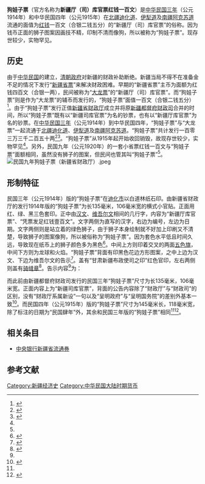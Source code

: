 {{Infobox currency
| 货币名称      = 新疆厅（司）库官票红钱一百文
| 货币当地名称  = 
| 图像1         = 狗娃子票（新疆省财政厅）正面.jpeg
| 图像说明1     = 狗娃子票正面（新疆省财政厅）
| image_width_1 = 220px
| ISO代码       = 
| 发行机构      = [[新疆都督府财政司|新疆都督府财政司]]，后改为[[新疆省财政厅|新疆省财政厅]]
| 发行机构网址  = 
| 始发时间      = [[民国纪年|中华民国三年]]（公元1914年）
| 始发时间来源  = 
| 之前货币 = 
| 废止时间 = 
| 使用地        = {{ROC-1912|新疆省}}
| 通胀率        = 
| 通胀率来源    = 
| 辅币单位1比率 = 
| 辅币单位1     = 
| 符号          = 
| 辅币单位1符号 = 
| 别称          = 狗娃子票
| 辅币单位1别称 = 
| 常用硬币      =
| 少用硬币      =
| 常用纸币      =红钱壹百文
| 少用纸币      = 
| obsolete_notice = 
}}
'''狗娃子票'''（官方名称为'''新疆厅（司）库官票红钱一百文'''）是[[民国纪年|中华民国三年]]（公元1914年）和中华民国四年（公元1915年）在[[北疆|北疆]][[迪化道|迪化道]]、[[伊犁道|伊犁道]]及[[南疆|南疆]][[阿克苏道|阿克苏道]]流通的面值为[[新疆红钱|红钱]]一百文（合银二钱五分）的“新疆厅（司）库官票”的俗称。因为钱币正面的狮子图案因画技不精，印制不清而像狗，所以被称为“狗娃子票”。现存世较少，实物罕见。

== 历史 ==
{{multiple image
|total_width=200
| direction         =vertical
 | image1 = 狗娃子票（新疆都督府财政司）正面.png
 | alt1 = 
 | image2 = 狗娃子票（新疆省财政厅）正面.jpeg
 | alt2 =  
 | image3 = 狗娃子票（新疆省财政厅）背面.jpeg
 | alt3 = 
 | footer = 新疆都督府财政司“狗娃子票”正面与新疆省财政厅“狗娃子票”正反面
}}

由于[[中华民国|中华民国]]的建立，[[清朝政府|清朝政府]]对新疆的财政补助断绝。新疆当局不得不在准备金不足的情况下发行“[[新疆省票|新疆省票]]”来解决财政困难。早期的“新疆省票”主币为面额为红钱四百文（合银一两），民间被称为“[[大龙票|大龙票]]”的“新疆厅（司）库官票”。而“狗娃子票”则是作为“大龙票”的辅币而发行的，“狗娃子票”面值一百文（合银二钱五分）<ref>{{cite book |editor=《新疆钱币》图册编辑委员会 |title=新疆钱币 |date=1991 |publisher=新疆摄影艺术出版社；香港文化教育出版社 |location=乌鲁木齐 |isbn=9787805470375 |page=118-129}}</ref>。由于“狗娃子票”发行正值[[新疆省财政厅|新疆省财政厅]]成立并将原[[新疆都督府财政司|新疆都督府财政司]]合并的时间，所以“狗娃子票”既有以“新疆司库官票”为名的钞票，也有以“新疆厅库官票”为名的钞票。在[[民国纪年|中华民国三年]]（公元1914年）到中华民国四年，“狗娃子票”与“大龙票”一起流通于[[北疆|北疆]][[迪化道|迪化道]]、[[伊犁道|伊犁道]]及[[南疆|南疆]][[阿克苏道|阿克苏道]]。“狗娃子票”共计发行一百零三万三千二百五十两<ref>{{cite journal |author1=柴济森 |title=百年来新疆的货币 |journal=新疆社会科学 |date=1983 |issue=03 |pages=49-52}}</ref><ref>{{cite journal |author1=吴筹中 |author2=刘少波 |title=新疆百年来纸币发行初探(一) |journal=财经研究 |date=1984 |issue=05 |pages=55-58 |doi=10.16538/j.cnki.jfe.1984.05.016}}</ref>。“狗娃子票”从1915年起开始收回销毁，故现存世较少，实物罕见<ref name="醒狮"/>。另外，民国九年（公元1920年）的一套小省票红钱一百文与“狗娃子票”面额相同，虽然没有狮子的图案，但民间也管其叫“狗娃子票”<ref name="前期"/>。
[[File:民国九年狗娃子票（新疆省财政厅）.jpeg|thumb]]

== 形制特征 ==
民国三年（公元1914年）版的“狗娃子票”在[[迪化市|迪化市]]以白道林纸石印。由新疆省财政厅的发行1914年版的“狗娃子票”为长135毫米，106毫米宽的横式小官贴。正面用红、绿、黑三色套印。正中由[[汉语|汉文]]、[[维吾尔文|维吾尔文]]相间的几行字，内容为“新疆厅库官票”、“凭票发足红钱壹百文”。文字两侧为直写的汉字，右边为编号，左边为日期。文字两侧则是站立着的绿色狮子，由于狮子本身绘制就不好加上印刷又不清楚，导致狮子的图案像狗，所以被俗称为“狗娃子票”。因为套色水平低且时间久远，导致现在纸币上的狮子颜色多为黑色<ref name="醒狮">{{cite journal |author1=叶真铭 |title=近代钱币上的醒狮图案 |journal=东方收藏 |date=2020 |issue=13 |pages=80-82}}</ref>。中间上方则印着交叉的两面[[五色旗_(中華民國)|五色旗]]，中间下方则为龙球和火焰。“狗娃子票”背面有印黑色花边方形图案，之中上边为汉文、下边为维吾尔文的告示<ref name="黄">{{cite journal |author1=黄志刚 |title=大龙票和狗娃子票 |journal=新疆钱币 |date=2003 |issue=03 |pages=32-32, 32}}</ref>。盖有“甘肃新疆布政使司之印”红色官印，左右两侧则盖有[[骑缝章|骑缝章]]<ref>{{cite web |author1=黄志刚 |title=民国时期发行的纸币 |url=http://www.sxlib.org.cn/dfzy/sczl/wwgjp/qt_5799/201808/t20180806_929560.html |website=丝绸之路多媒体系列资源库 |accessdate=2020-09-24}}</ref>。告示内容<ref name="黄"/>为：{{quote|新疆财政厅为晓谕事：照得此项官票准在本省及各属完纳粮草厘税等项及缴一切公款。兑换银钱，均在官钱局支付。如将来官设银行成立，即在银行支付。尚有不肖官商籍端勒索不收情事，准其来司禀控，定从严办。财政厅系属新设，印信尚未奉部颁到，业经呈明政府，仍用旧日布政司印信于官票内盖用，以免两歧，而昭信用。尚有奸民捏造假票，亦即照例治罪。合行晓谕。为此，示仰通省官绅商民人等一体遵照。切切，此谕。民国叁年 月 日示}}

而此前由新疆都督府财政司发行的民国三年“狗娃子票”尺寸为长135毫米，106毫米宽。正面内容上为“新疆司库官票”，背面的公告内容除了“财政厅”与“财政司”的区别，没有“财政厅系属新设”一句以及“呈明政府”与“呈明国务院”的差别外基本一致<ref name="司">{{cite conference |author=薛德林 |title=“狗娃子”票又一品种 |conference=中国钱币学会 |booktitle=全疆钱币研究讨论会论文集 |date=2004 |pages=01, 56-56}}</ref>。而民国四年（公元1915年）版的“狗娃子票”尺寸为145毫米长，118毫米宽，除了标注的日期为“民国肆年”外，其余和民国三年版的“狗娃子票”相同<ref name="黄"/><ref name="前期">{{cite journal |author1=张建功 |author2=张群 |title=民国前期新疆纸币 |journal=收藏 |date=2008 |issue=05 |pages=123-125}}</ref>。

== 相关条目 ==
* [[中央银行新疆省流通券|中央银行新疆省流通券]]

== 参考文献 ==
{{reflist}}

{{中華民國貨幣}}
[[Category:新疆经济史|Category:新疆经济史]]
[[Category:中华民国大陆时期货币|Category:中华民国大陆时期货币]]